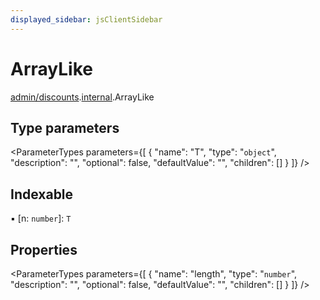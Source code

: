 ```yaml
---
displayed_sidebar: jsClientSidebar
---
```



# ArrayLike

[admin/discounts](../../modules/admin_discounts.mdx).[internal](../../admin_discounts/modules/admin_discounts.internal.mdx).ArrayLike

## Type parameters

<ParameterTypes parameters={[
  {
    "name": "T",
    "type": "`object`",
    "description": "",
    "optional": false,
    "defaultValue": "",
    "children": []
  }
]} />

## Indexable

▪ [n: `number`]: `T`

## Properties

<ParameterTypes parameters={[
  {
    "name": "length",
    "type": "`number`",
    "description": "",
    "optional": false,
    "defaultValue": "",
    "children": []
  }
]} />
